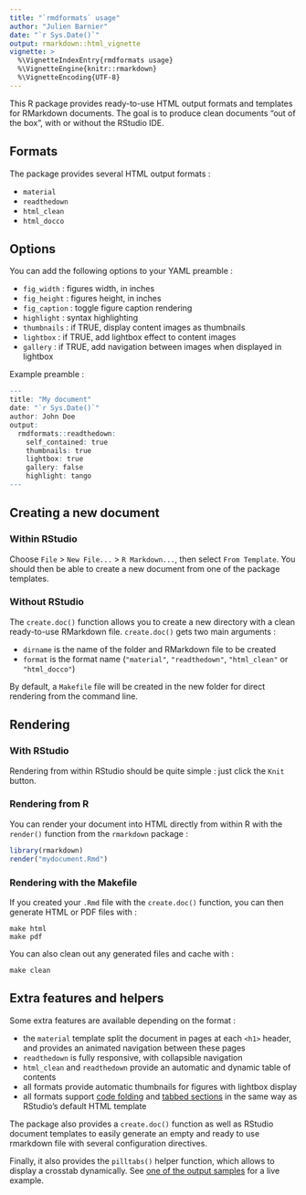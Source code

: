 ```yaml
---
title: "`rmdformats` usage"
author: "Julien Barnier"
date: "`r Sys.Date()`"
output: rmarkdown::html_vignette
vignette: >
  %\VignetteIndexEntry{rmdformats usage}
  %\VignetteEngine{knitr::rmarkdown}
  %\VignetteEncoding{UTF-8}
---
```


This R package provides ready-to-use HTML output formats and templates for
RMarkdown documents. The goal is to produce clean documents "out of the box",
with or without the RStudio IDE.

## Formats

The package provides several HTML output formats :

- `material`
- `readthedown`
- `html_clean`
- `html_docco`

## Options

You can add the following options to your YAML preamble :

- `fig_width` : figures width, in inches
- `fig_height` : figures height, in inches
- `fig_caption` : toggle figure caption rendering
- `highlight` : syntax highlighting
- `thumbnails` : if TRUE, display content images as thumbnails
- `lightbox` : if TRUE, add lightbox effect to content images
- `gallery` : if TRUE, add navigation between images when displayed in lightbox

Example preamble :

```r
---
title: "My document"
date: "`r Sys.Date()`"
author: John Doe
output:
  rmdformats::readthedown:
    self_contained: true
    thumbnails: true
    lightbox: true
    gallery: false
    highlight: tango
---
```

## Creating a new document

### Within RStudio

Choose `File` > `New File...` > `R Markdown...`, then select `From Template`.
You should then be able to create a new document from one of the package
templates.

### Without RStudio

The `create.doc()` function allows you to create a new directory with a clean
ready-to-use RMarkdown file. `create.doc()` gets two main arguments :

- `dirname` is the name of the folder and RMarkdown file to be created
- `format` is the format name (`"material"`, `"readthedown"`, `"html_clean"` or `"html_docco"`)

By default, a `Makefile` file will be created in the new folder for direct
rendering from the command line.

## Rendering

### With RStudio

Rendering from within RStudio should be quite simple : just click the `Knit` button.

### Rendering from R

You can render your document into HTML directly from within R with the
`render()` function from the `rmarkdown` package :

```r
library(rmarkdown)
render("mydocument.Rmd")
```

### Rendering with the Makefile

If you created your `.Rmd` file with the `create.doc()` function, you can then
generate HTML or PDF files with :

```
make html
make pdf
```

You can also clean out any generated files and cache with :

```
make clean
```

## Extra features and helpers

Some extra features are available depending on the format :

- the `material` template split the document in pages at each `<h1>` header, and provides an animated navigation between these pages
- `readthedown` is fully responsive, with collapsible navigation
- `html_clean` and `readthedown` provide an automatic and dynamic table of contents
- all formats provide automatic thumbnails for figures with lightbox display
- all formats support [code folding](http://rmarkdown.rstudio.com/html_document_format.html#code_folding) and [tabbed sections](http://rmarkdown.rstudio.com/html_document_format.html#tabbed_sections) in the same way as RStudio's default HTML template

The package also provides a `create.doc()` function as well as RStudio document
templates to easily generate an empty and ready to use rmarkdown file with
several configuration directives.

Finally, it also provides the `pilltabs()` helper function, which allows to display a crosstab dynamically. See [one of the output samples](https://rawgit.com/juba/rmdformats/master/resources/examples/html_clean/html_clean_sample.html#Table) for a live example.

